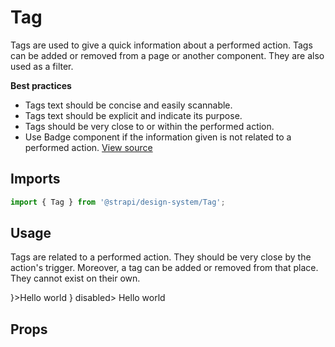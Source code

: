 <!--- Tag.stories.mdx --->


<Meta title="Design System/Components/Tag" component={Tag} />

# Tag

Tags are used to give a quick information about a performed action. Tags can be added or removed from a page or another component. They are also used as a filter.

**Best practices**

- Tags text should be concise and easily scannable.
- Tags text should be explicit and indicate its purpose.
- Tags should be very close to or within the performed action.
- Use Badge component if the information given is not related to a performed action.
  [View source](https://github.com/strapi/design-system/tree/main/packages/strapi-design-system/src/Tag)

## Imports

```js
import { Tag } from '@strapi/design-system/Tag';
```

## Usage

Tags are related to a performed action. They should be very close by the action's trigger. Moreover, a tag can be added or removed from that place. They cannot exist on their own.

<Canvas>
  <Story name="base">
    <Tag icon={<Information aria-hidden={true} />}>Hello world</Tag>
  </Story>
  <Story name="disabled">
    <Tag icon={<Information aria-hidden={true} />} disabled>
      Hello world
    </Tag>
  </Story>
</Canvas>

## Props

<ArgsTable of={Tag} />
